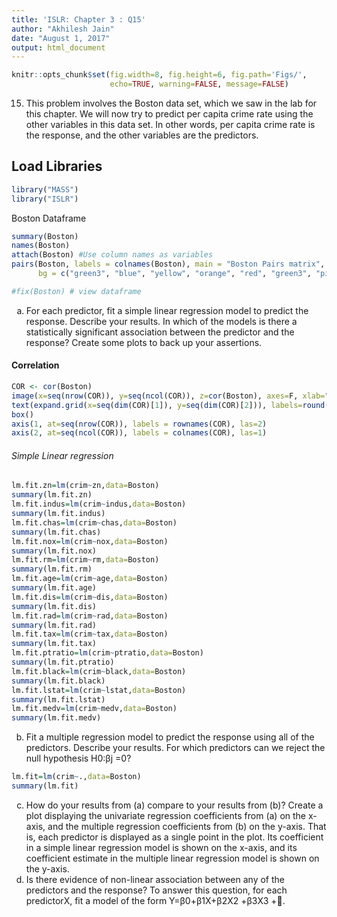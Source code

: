 ```yaml
---
title: 'ISLR: Chapter 3 : Q15'
author: "Akhilesh Jain"
date: "August 1, 2017"
output: html_document
---
```


```r
knitr::opts_chunk$set(fig.width=8, fig.height=6, fig.path='Figs/',
                      echo=TRUE, warning=FALSE, message=FALSE)
```

15. This problem involves the Boston data set, which we saw in the lab for this chapter. We will now try to predict per capita crime rate using the other variables in this data set. In other words, per capita crime rate is the response, and the other variables are the predictors.

## Load Libraries

```r
library("MASS")
library("ISLR")
```

Boston Dataframe

```r
summary(Boston)
names(Boston)
attach(Boston) #Use column names as variables
pairs(Boston, labels = colnames(Boston), main = "Boston Pairs matrix", pch = 21, 
      bg = c("green3", "blue", "yellow", "orange", "red", "green3", "pink")[unclass(Boston$rad)], lower.panel = NULL)

#fix(Boston) # view dataframe
```

(a) For each predictor, fit a simple linear regression model to predict the response. Describe your results. In which of the models is there a statistically significant association between the predictor and the response? Create some plots to back up your assertions.

#### Correlation

```r
COR <- cor(Boston)
image(x=seq(nrow(COR)), y=seq(ncol(COR)), z=cor(Boston), axes=F, xlab="", ylab="")
text(expand.grid(x=seq(dim(COR)[1]), y=seq(dim(COR)[2])), labels=round(c(COR),2))
box()
axis(1, at=seq(nrow(COR)), labels = rownames(COR), las=2)
axis(2, at=seq(ncol(COR)), labels = colnames(COR), las=1)
```

###### Simple Linear regression

```r
lm.fit.zn=lm(crim~zn,data=Boston)
summary(lm.fit.zn)
lm.fit.indus=lm(crim~indus,data=Boston)
summary(lm.fit.indus)
lm.fit.chas=lm(crim~chas,data=Boston)
summary(lm.fit.chas)
lm.fit.nox=lm(crim~nox,data=Boston)
summary(lm.fit.nox)
lm.fit.rm=lm(crim~rm,data=Boston)
summary(lm.fit.rm)
lm.fit.age=lm(crim~age,data=Boston)
summary(lm.fit.age)
lm.fit.dis=lm(crim~dis,data=Boston)
summary(lm.fit.dis)
lm.fit.rad=lm(crim~rad,data=Boston)
summary(lm.fit.rad)
lm.fit.tax=lm(crim~tax,data=Boston)
summary(lm.fit.tax)
lm.fit.ptratio=lm(crim~ptratio,data=Boston)
summary(lm.fit.ptratio)
lm.fit.black=lm(crim~black,data=Boston)
summary(lm.fit.black)
lm.fit.lstat=lm(crim~lstat,data=Boston)
summary(lm.fit.lstat)
lm.fit.medv=lm(crim~medv,data=Boston)
summary(lm.fit.medv)
```


(b) Fit a multiple regression model to predict the response using
all of the predictors. Describe your results. For which predictors
can we reject the null hypothesis H0:βj =0?

```r
lm.fit=lm(crim~.,data=Boston)
summary(lm.fit)
```

(c) How do your results from (a) compare to your results from (b)?
Create a plot displaying the univariate regression coefficients
from (a) on the x-axis, and the multiple regression coefficients
from (b) on the y-axis. That is, each predictor is displayed as a
single point in the plot. Its coefficient in a simple linear regression model is shown on the x-axis, and its coefficient estimate
in the multiple linear regression model is shown on the y-axis.
(d) Is there evidence of non-linear association between any of the
predictors and the response? To answer this question, for each
predictorX, fit a model of the form
Y=β0+β1X+β2X2
+β3X3
+.